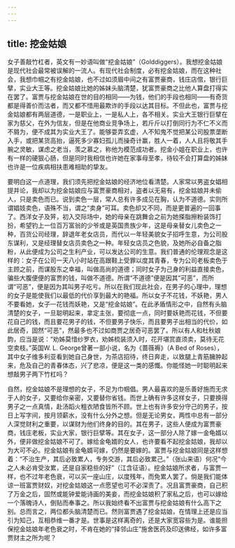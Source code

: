 ```yaml
---
---
---
```

title: 挖金姑娘
---




女子善敲竹杠者，英文有一妙语叫做“挖金姑娘”（Golddiggers）。我想挖金姑娘是现代社会最常被误解的一流人。有现代社会制度，必有挖金姑娘，而在这种社会，我想巾帼之有挖金姑娘，也不过如须眉中间之有富贾豪商，钱庄店倌，银行巨擘，实业大王等。挖金姑娘比她的姊妹头脑清楚，犹富贾豪商之比他人算盘打得实在罢了。富贾与挖金姑娘在世的目的相同——为钱，他们的手段也相同——有奇货都是得善价而沽者，而又都不惜用最欺诈的手段以达其目标。不但此也，富贾与挖金姑娘都有两层道德，一是职业上，一是私人上，各不相关。实业大王银行巨擘在家为慈父，在外为信友，但是在他商业竞争场上，若斤斤以打倒同行为不仁不义而不屑为，便不成其为实业大王了。能够耍弄玄虚，人不知鬼不觉把某公司股票垄断入手，或把某货高抬，逼死多少寡妇孤儿而操奇计赢，胜人一着，人人且将敬其手腕之灵敏，谋虑之老当，羡之慕之，称他为模范成功者。挖金小姐在职业上，也许有一样的硬狠心肠，但是同时我相信也许她在家事母至孝，待较不会打算盘的姊妹也许是一位疾病相扶患难相助的挚友。

要明白这一点道理，我们须先把挖金姑娘的经济地位看清楚。人家常以男盗女娼相提并论，我却以为挖金姑娘应与富贾豪商相对，盗者以无易有，挖金姑娘并未偷人，只是卖色而已。说到卖色一层，常人总有许多成见在胸，认为不道德。实则所谓娼妓卖色，语殊不当，谓之“卖身”可耳。卖色却又不同，而是更普遍的一回事了。西洋女子及笄，初入交际场中，她的母亲在跳舞会之前为她搽脂擦粉装饰打扮，希望钓上一位百万富翁的少爷或是英国贵族少年，这是母亲替女儿卖色之一种，百货公司经理，辞退年老女店员，而代以一年轻美貌女子招呼生意，为公司股东谋利，又是经理替女店员卖色之一种。年轻女店员之色貌，及她所必自备之脂粉，从此便成为公司之生利产业，可以发达公司的生意。我们普通的伦理观念是这样的：女子在公司一天八小时站在高跟鞋上受罪以度其青春，专为公司老板卖色于主顾之前，而谋股东之幸福，叫做高尚的道德；同时女子为己身的利益直接卖色，骗些大腹便便的富贾的钱，叫做不道德。所谓“不道德”便是因其“可恶”，而所谓“可恶”，便是因为其叫男子吃亏。所以在我们现此社会，在男子的心理中，理想的女子是能使我们以最低的代价享到最大的艳福。所以女子不花钱，不妖艳，男人不要看她，女子一花钱而妖艳，又是“挖金姑娘”。在此矛盾情形之中，自然有头脑清楚的女子，一旦聪明起来，拿定主张，要彻底一点，同时要妖艳而花钱，不但要花自己的钱，而且要花男子的钱，不但要男子快乐，而且要男子出相当的代价，如此居奇，固然“可恶”，然最多也不过如商贾之居奇可恶罢了。所以有人和杜秋娘韵，应当是说：“劝姊莫惜纱罗衣，劝姊梳装须入时，花开堪赏直须卖，莫待无花空卖枝。”英国W. L. George曾著一部小说，名为《蔷薇褥》（A Bed of Roses），其中女子维多利亚看到她自己身世，为茶店招待，终日奔走，以致腿上青筋臃肿起来，危及自己的青春体态，兴了悲凉，便是这一类的感慨。你能怪她一时聪明起来想敲男子两下竹杠吗？

自然，挖金姑娘不是理想的女子，不足为巾帼倡。男人最喜欢的是乐善好施而无求于人的女子，又要给你亲密，又要替你省钱。而世上确有许多这样女子，只要换得男子之一点真情，赴汤蹈火粗衣陋食皆所不顾。世上也有许多安分守己的男子，按日上写字间，按月领薪水，没有什么分外之想。但是无论男女，两性中总有一部分人深觉财利之重要，以谋财为他们终身的目的。其在男子，这些人便成为富贾豪商，钱庄老板，实业大家，银行巨擘等。其在女子，这一部分人除了嫁一金龟婿以外，便非做挖金姑娘不可了。嫁给金龟婿的女人，也许要看不起挖金姑娘，我却以为大可不必。挖金姑娘有金龟婿可嫁，仍然是要嫁的。富贾与挖金姑娘同是这样想着：“不治生产，其后必致累人，专务交游，其后必致累己。”（张山来语）何况“今之人未必肯受汝累，还是自家稳些的好”（江含征语）。挖金姑娘所求者，与富贾一样，也不过年老色衰，可以买一座山庄，以度残年，而免累人罢了。倘是我们能体谅一班富贾财奴，对挖金姑娘这一点愿望也可不必深责了。况且富贾豪商，自己积了万金之后，固然或能钟爱能诗画的美妾，而挖金姑娘积了家私之后，也可以嫁给一个落魄诗人，倒贴而奉事之。所以我始终看不出富贾与挖金姑娘有什么高下之别。总而言之，两位都头脑清楚而已。然则富贾遇了挖金姑娘，在情理上还是应当引为知己，互相恭维一番才是。世事是这样离奇的，还是大家宽容些为是。谁能担保挖金姑娘年老色衰之时，不肯在她的“择邻山庄”施舍医药及印送佛经，如许多富贾财主之所为呢？